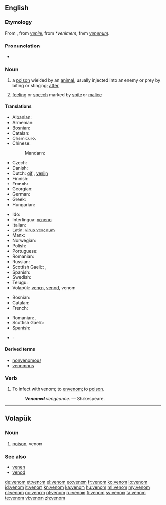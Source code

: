 ==English==

===Etymology===
From {{etyl|xno}}, from {{etyl|fro}} ''[[venim]]'', from {{etyl|VL.}} ''*venimem'', from {{etyl|la}} ''[[venenum]]''.

===Pronunciation===
* {{audio|en-us-venom.ogg|Audio (US)}}

===Noun===
{{wikipedia}}
{{en-noun}}

# a [[poison]] wielded by an [[animal]], usually injected into an enemy or prey by biting or stinging; [[atter]]
# {{figuratively}} [[feeling]] or [[speech]] marked by [[spite]] or [[malice]]

====Translations====
{{trans-top|poison wielded by animal}}
* Albanian: {{t-|sq|helm|xs=Albanian}}
* Armenian: {{t-|hy|թույն|tr=t'uyn}}
* Bosnian: {{t-|bs|otrov|m}}
* Catalan: {{t+|ca|verí}} {{m}}
* Chamicuro: {{tø|ccc|solima}}
* Chinese:
*: Mandarin: {{t|zh|毒素}}
* Czech: {{t+|cs|jed|m}}
* Danish: {{t+|da|gift|m}}
* Dutch: [[gif]] {{n}}, [[venijn]] {{n}}
* Finnish: {{t+|fi|myrkky}}
* French: {{t+|fr|venin|m}}
* Georgian: {{t-|ka|შხამი|tr=šxami|sc=Geor|xs=Georgian}}
* German: {{t+|de|Gift}}
* Greek: {{t+|el|δηλητήριο|n}}
* Hungarian: {{t+|hu|méreg}}
{{trans-mid}}
* Ido: {{t+|io|veneno|xs=Ido}}
* Interlingua: [[veneno]]
* Italian: {{t+|it|veleno}}
* Latin: [[virus venenum]]
* Manx: {{t-|gv|nieu|xs=Manx}}
* Norwegian: {{t+|no|gift|m}}
* Polish: {{t+|pl|jad|m}}
* Portuguese: {{t+|pt|peçonha|f}}
* Romanian: {{t-|ro|venin|n}}
* Russian: {{t+|ru|яд|tr=jad}}
* Scottish Gaelic: {{t-|gd|puinnsean|m}}, {{t-|gd|nimh|m}}
* Spanish: {{t+|es|veneno}}
* Swedish: {{t+|sv|gift|c}}
* Telugu: {{t+|te|విషము|tr=vishamu}}
* Volapük: [[venen]], [[venod]], venom
{{trans-bottom}}

{{trans-top|(''figurative'') malice}}
* Bosnian: {{t-|bs|zloba|f}}
* Catalan: {{t-|ca|malvolença|f}}
* French: {{t+|fr|venin|m}}
{{trans-mid}}
* Romanian: {{t-|ro|venin|n}},  {{t-|ro|fiere}}
* Scottish Gaelic: {{t-|gd|nimh|m}}
* Spanish: {{t-|es|malicia}}
{{trans-bottom}}

{{checktrans-top}}
* {{ttbc|uk}}: {{t-|uk|отрутa|f|xs=Ukrainian}}
{{trans-bottom}}

====Derived terms====
* [[nonvenomous]]
* [[venomous]]

===Verb===
{{en-verb}}

# To infect with venom; to [[envenom]]; to [[poison]].
#: '''''Venomed''' vengeance.'' &mdash; Shakespeare.

----

==Volapük==

===Noun===
{{head|vo|noun}}

# [[poison]], venom

===See also===
* [[venen]]
* [[venod]]

[[de:venom]]
[[et:venom]]
[[el:venom]]
[[eo:venom]]
[[fr:venom]]
[[ko:venom]]
[[io:venom]]
[[id:venom]]
[[it:venom]]
[[kn:venom]]
[[ka:venom]]
[[hu:venom]]
[[ml:venom]]
[[my:venom]]
[[nl:venom]]
[[oc:venom]]
[[pl:venom]]
[[ru:venom]]
[[fi:venom]]
[[sv:venom]]
[[ta:venom]]
[[te:venom]]
[[vi:venom]]
[[zh:venom]]